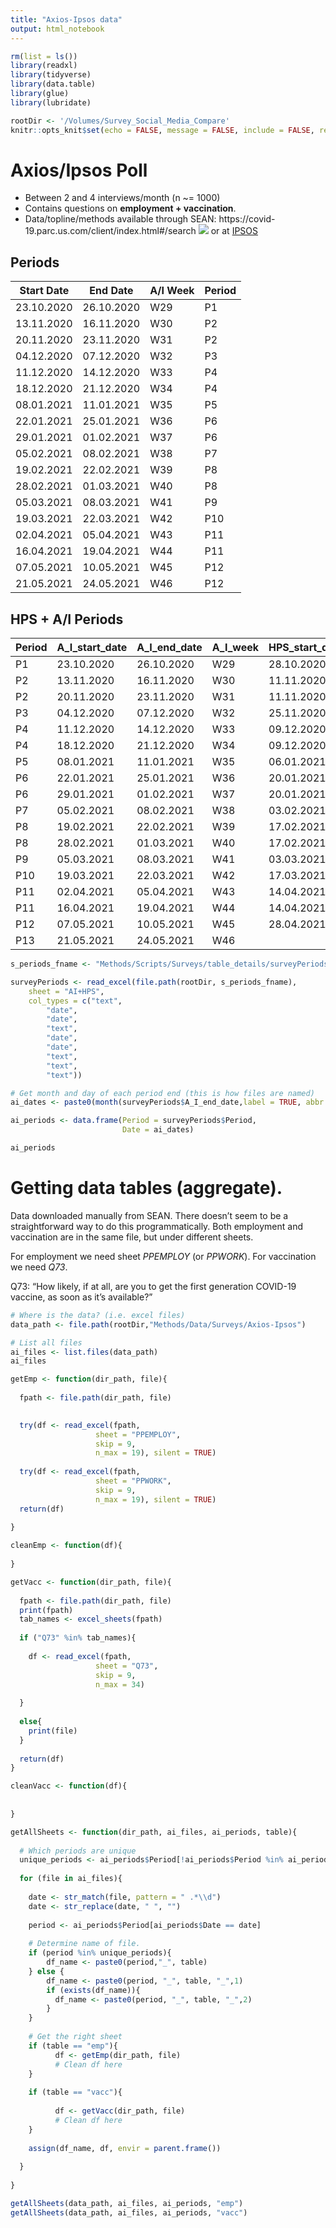 ```yaml
---
title: "Axios-Ipsos data"
output: html_notebook
---
```


```r
rm(list = ls())
library(readxl)
library(tidyverse)
library(data.table)
library(glue)
library(lubridate)

rootDir <- '/Volumes/Survey_Social_Media_Compare'
knitr::opts_knit$set(echo = FALSE, message = FALSE, include = FALSE, results = FALSE)

```


# Axios/Ipsos Poll

* Between 2 and 4 interviews/month (n ~= 1000)
* Contains questions on **employment + vaccination**.
* Data/topline/methods available through SEAN: https://covid-19.parc.us.com/client/index.html#/search ![](https://i.imgur.com/3UXNsax.png) or at [IPSOS](https://www.ipsos.com/sites/default/files/ct/news/documents/2021-05/topline-Axios-Ipsos-Coronavirus-Index-W46.pdf)

## Periods

| Start Date | End Date   | A/I Week | Period |
|------------|------------|----------|--------|
| 23.10.2020 | 26.10.2020 | W29      | P1     |
| 13.11.2020 | 16.11.2020 | W30      | P2     |
| 20.11.2020 | 23.11.2020 | W31      | P2     |
| 04.12.2020 | 07.12.2020 | W32      | P3     |
| 11.12.2020 | 14.12.2020 | W33      | P4     |
| 18.12.2020 | 21.12.2020 | W34      | P4     |
| 08.01.2021 | 11.01.2021 | W35      | P5     |
| 22.01.2021 | 25.01.2021 | W36      | P6     |
| 29.01.2021 | 01.02.2021 | W37      | P6     |
| 05.02.2021 | 08.02.2021 | W38      | P7     |
| 19.02.2021 | 22.02.2021 | W39      | P8     |
| 28.02.2021 | 01.03.2021 | W40      | P8     |
| 05.03.2021 | 08.03.2021 | W41      | P9     |
| 19.03.2021 | 22.03.2021 | W42      | P10    |
| 02.04.2021 | 05.04.2021 | W43      | P11    |
| 16.04.2021 | 19.04.2021 | W44      | P11    |
| 07.05.2021 | 10.05.2021 | W45      | P12    |
| 21.05.2021 | 24.05.2021 | W46      | P12    |

## HPS + A/I Periods

| Period | A_I_start_date | A_I_end_date | A_I_week | HPS_start_date | HPS_end_date | HPS_Week |
|--------|----------------|--------------|----------|----------------|--------------|----------|
| P1     | 23.10.2020     | 26.10.2020   | W29      | 28.10.2020     | 09.11.2020   | W18      |
| P2     | 13.11.2020     | 16.11.2020   | W30      | 11.11.2020     | 23.11.2020   | W19      |
| P2     | 20.11.2020     | 23.11.2020   | W31      | 11.11.2020     | 23.11.2020   | W19      |
| P3     | 04.12.2020     | 07.12.2020   | W32      | 25.11.2020     | 07.12.2020   | W20      |
| P4     | 11.12.2020     | 14.12.2020   | W33      | 09.12.2020     | 21.12.2020   | W21      |
| P4     | 18.12.2020     | 21.12.2020   | W34      | 09.12.2020     | 21.12.2020   | W21      |
| P5     | 08.01.2021     | 11.01.2021   | W35      | 06.01.2021     | 18.01.2021   | W22      |
| P6     | 22.01.2021     | 25.01.2021   | W36      | 20.01.2021     | 01.02.2021   | W23      |
| P6     | 29.01.2021     | 01.02.2021   | W37      | 20.01.2021     | 01.02.2021   | W23      |
| P7     | 05.02.2021     | 08.02.2021   | W38      | 03.02.2021     | 15.02.2021   | W24      |
| P8     | 19.02.2021     | 22.02.2021   | W39      | 17.02.2021     | 01.03.2021   | W25      |
| P8     | 28.02.2021     | 01.03.2021   | W40      | 17.02.2021     | 01.03.2021   | W25      |
| P9     | 05.03.2021     | 08.03.2021   | W41      | 03.03.2021     | 15.03.2021   | W26      |
| P10    | 19.03.2021     | 22.03.2021   | W42      | 17.03.2021     | 29.03.2021   | W27      |
| P11    | 02.04.2021     | 05.04.2021   | W43      | 14.04.2021     | 26.04.2021   | W28      |
| P11    | 16.04.2021     | 19.04.2021   | W44      | 14.04.2021     | 26.04.2021   | W28      |
| P12    | 07.05.2021     | 10.05.2021   | W45      | 28.04.2021     | 10.05.2021   | W29      |
| P13    | 21.05.2021     | 24.05.2021   | W46      |                |              | W30      |


```r
s_periods_fname <- "Methods/Scripts/Surveys/table_details/surveyPeriods.xlsx"

surveyPeriods <- read_excel(file.path(rootDir, s_periods_fname), 
    sheet = "AI+HPS", 
    col_types = c("text", 
        "date", 
        "date", 
        "text", 
        "date", 
        "date", 
        "text",
        "text",
        "text"))

# Get month and day of each period end (this is how files are named)
ai_dates <- paste0(month(surveyPeriods$A_I_end_date,label = TRUE, abbr = FALSE), " " ,day(surveyPeriods$A_I_end_date))

ai_periods <- data.frame(Period = surveyPeriods$Period, 
                         Date = ai_dates)

ai_periods
```

# Getting data tables (aggregate).

Data downloaded manually from SEAN. There doesn't seem to be a straightforward way to do this programmatically.
Both employment and vaccination are in the same file, but under different sheets.

For employment we need sheet *PPEMPLOY* (or *PPWORK*).
For vaccination we need *Q73*.

Q73: "How likely, if at all, are you to get the first generation COVID-19 vaccine, as soon as it's available?"


```r
# Where is the data? (i.e. excel files)
data_path <- file.path(rootDir,"Methods/Data/Surveys/Axios-Ipsos")

# List all files
ai_files <- list.files(data_path)
ai_files
```



```r
getEmp <- function(dir_path, file){
  
  fpath <- file.path(dir_path, file)

  
  try(df <- read_excel(fpath,
                   sheet = "PPEMPLOY", 
                   skip = 9, 
                   n_max = 19), silent = TRUE)
  
  try(df <- read_excel(fpath,
                   sheet = "PPWORK", 
                   skip = 9, 
                   n_max = 19), silent = TRUE)
  return(df)
    
}

cleanEmp <- function(df){
  
}

getVacc <- function(dir_path, file){
  
  fpath <- file.path(dir_path, file)
  print(fpath)
  tab_names <- excel_sheets(fpath)
  
  if ("Q73" %in% tab_names){
  
    df <- read_excel(fpath,
                   sheet = "Q73",
                   skip = 9,
                   n_max = 34)
  
  }
  
  else{
    print(file)
  }
  
  return(df)
}

cleanVacc <- function(df){
  
  
}

getAllSheets <- function(dir_path, ai_files, ai_periods, table){
  
  # Which periods are unique
  unique_periods <- ai_periods$Period[!ai_periods$Period %in% ai_periods$Period[duplicated(ai_periods$Period)]]
  
  for (file in ai_files){
    
    date <- str_match(file, pattern = " .*\\d")
    date <- str_replace(date, " ", "")
    
    period <- ai_periods$Period[ai_periods$Date == date]
    
    # Determine name of file.
    if (period %in% unique_periods){
        df_name <- paste0(period,"_", table)
    } else {
        df_name <- paste0(period, "_", table, "_",1)
        if (exists(df_name)){
          df_name <- paste0(period, "_", table, "_",2)
        }
    }
    
    # Get the right sheet
    if (table == "emp"){
          df <- getEmp(dir_path, file)
          # Clean df here
    }
    
    if (table == "vacc"){
      
          df <- getVacc(dir_path, file)
          # Clean df here
    }
    
    assign(df_name, df, envir = parent.frame())
    
  }
  
}

```


```r
getAllSheets(data_path, ai_files, ai_periods, "emp")
getAllSheets(data_path, ai_files, ai_periods, "vacc")
```




